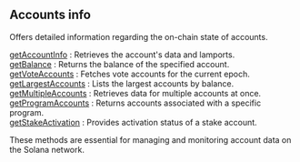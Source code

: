 
## Accounts info

Offers detailed information regarding the on-chain state of accounts.

[getAccountInfo](/solana-api/accountinfo/getAccountInfo) : Retrieves the account's data and lamports. \
[getBalance](/solana-api/accountinfo/getBalance) : Returns the balance of the specified account. \
[getVoteAccounts](/solana-api/accountinfo/getVoteAccounts) : Fetches vote accounts for the current epoch. \
[getLargestAccounts](/solana-api/accountinfo/getLargestAccounts) : Lists the largest accounts by balance. \
[getMultipleAccounts](/solana-api/accountinfo/getMultipleAccounts) : Retrieves data for multiple accounts at once. \
[getProgramAccounts](/solana-api/accountinfo/getProgramAccounts) : Returns accounts associated with a specific program. \
[getStakeActivation](/solana-api/accountinfo/getStakeActivation) : Provides activation status of a stake account.

These methods are essential for managing and monitoring account data on the Solana network.

<Space h={16} />
<GetStarted />
